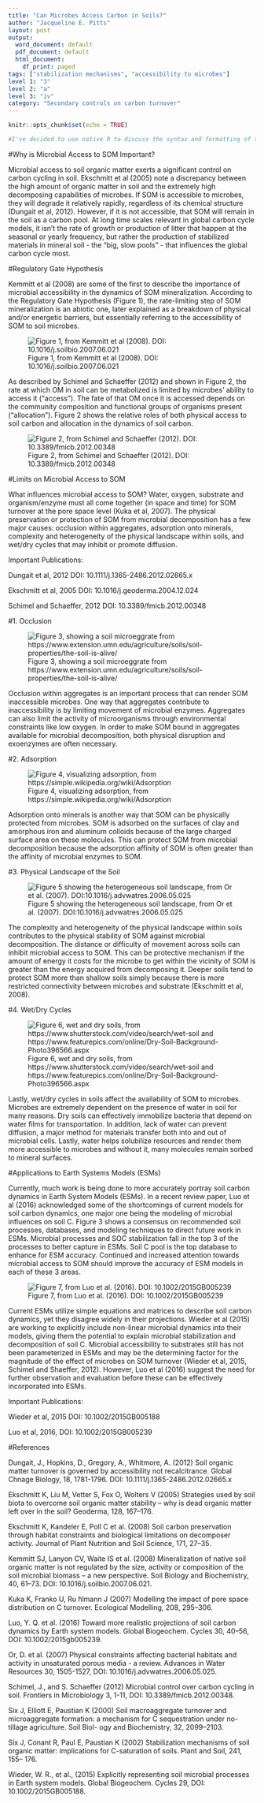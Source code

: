 ```yaml
---
title: "Can Microbes Access Carbon in Soils?"
author: "Jacqueline E. Pitts"
layout: post
output:
  word_document: default
  pdf_document: default
  html_document:
    df_print: paged
tags: ["stabilization mechanisms", "accessibility to microbes"]
level 1: "3"
level 2: "a"
level 3: "iv"
category: "Secondary controls on carbon turnover"
---
```


```r
knitr::opts_chunk$set(echo = TRUE)
```


```r
#I've decided to use native R to discuss the syntax and formatting of this example template.  By using include=FALSE in the R chunk definition I have effectively kept it from being included in the final product.  When using this template the template intoduction and all R chunks with "infobox" labels can be removed. 
```
#Why is Microbial Access to SOM Important?

Microbial access to soil organic matter exerts a significant control on carbon cycling in soil. Ekschmitt et al (2005) note a discrepancy between the high amount of organic matter in soil and the extremely high decomposing capabilities of microbes. If SOM is accessible to microbes, they will degrade it relatively rapidly, regardless of its chemical structure (Dungait et al, 2012). However, if it is not accessible, that SOM will remain in the soil as a carbon pool. At long time scales relevant in global carbon cycle models, it isn’t the rate of growth or production of litter that happen at the seasonal or yearly frequency, but rather the production of stabilized materials in mineral soil - the “big, slow pools” - that influences the global carbon cycle most.

#Regulatory Gate Hypothesis

Kemmitt et al (2008) are some of the first to describe the importance of microbial accessibility in the dynamics of SOM mineralization. According to the Regulatory Gate Hypothesis (Figure 1), the rate-limiting step of SOM mineralization is an abiotic one, later explained as a breakdown of physical and/or energetic barriers, but essentially referring to the accessibility of SOM to soil microbes. 

![Figure 1, from Kemmitt et al (2008). DOI: 10.1016/j.soilbio.2007.06.021](figure1.png)

As described by Schimel and Schaeffer (2012) and shown in Figure 2, the rate at which OM in soil can be metabolized is limited by microbes’ ability to access it (“access”). The fate of that OM once it is accessed depends on the community composition and functional groups of organisms present (“allocation”). Figure 2 shows the relative roles of both physical access to soil carbon and allocation in the dynamics of soil carbon. 

![Figure 2, from Schimel and Schaeffer (2012). DOI: 10.3389/fmicb.2012.00348](figure2.png)

#Limits on Microbial Access to SOM

What influences microbial access to SOM? Water, oxygen, substrate and organism/enzyme must all come together (in space and time) for SOM turnover at the pore space level (Kuka et al, 2007). The physical preservation or protection of SOM from microbial decomposition has a few major causes: occlusion within aggregates, adsorption onto minerals, complexity and heterogeneity of the physical landscape within soils, and wet/dry cycles that may inhibit or promote diffusion.


Important Publications:

Dungait et al, 2012 DOI: 10.1111/j.1365-2486.2012.02665.x

Ekschmitt et al, 2005 DOI: 10.1016/j.geoderma.2004.12.024

Schimel and Schaeffer, 2012 DOI: 10.3389/fmicb.2012.00348

#1. Occlusion 

![Figure 3, showing a soil microeggrate from https://www.extension.umn.edu/agriculture/soils/soil-properties/the-soil-is-alive/](figure5.jpg)

Occlusion within aggregates is an important process that can render SOM inaccessible microbes. One way that aggregates contribute to inaccessibility is by limiting movement of microbial enzymes. Aggregates can also limit the activity of microorganisms through environmental constraints like low oxygen. In order to make SOM bound in aggregates available for microbial decomposition, both physical disruption and exoenzymes are often necessary. 

#2. Adsorption

![Figure 4, visualizing adsorption, from https://simple.wikipedia.org/wiki/Adsorption](figure6.png)

Adsorption onto minerals is another way that SOM can be physically protected from microbes. SOM is adsorbed on the surfaces of clay and amorphous iron and aluminum colloids because of the large charged surface area on these molecules. This can protect SOM from microbial decomposition because the adsorption affinity of SOM is often greater than the affinity of microbial enzymes to SOM. 

#3. Physical Landscape of the Soil

![Figure 5 showing the heterogeneous soil landscape, from Or et al. (2007). DOI:10.1016/j.advwatres.2006.05.025](Figure4.png)

The complexity and heterogeneity of the physical landscape within soils contributes to the physical stability of SOM against microbial decomposition. The distance or difficulty of movement across soils can inhibit microbial access to SOM. This can be protective mechanism if the amount of energy it costs for the microbe to get within the vicinity of SOM is greater than the energy acquired from decomposing it. Deeper soils tend to protect SOM more than shallow soils simply because there is more restricted connectivity between microbes and substrate (Ekschmitt et al, 2008). 

#4. Wet/Dry Cycles

![Figure 6, wet and dry soils, from https://www.shutterstock.com/video/search/wet-soil and https://www.featurepics.com/online/Dry-Soil-Background-Photo396566.aspx](figure9.png)

Lastly, wet/dry cycles in soils affect the availability of SOM to microbes. Microbes are extremely dependent on the presence of water in soil for many reasons. Dry soils can effectively immobilize bacteria that depend on water films for transportation. In addition, lack of water can prevent diffusion, a major method for materials transfer both into and out of microbial cells. Lastly, water helps solubilize resources and render them more accessible to microbes and without it, many molecules remain sorbed to mineral surfaces. 

#Applications to Earth Systems Models (ESMs)

Currently, much work is being done to more accurately portray soil carbon dynamics in Earth System Models (ESMs). In a recent review paper, Luo et al (2016) acknowledged some of the shortcomings of current models for soil carbon dynamics, one major one being the modeling of microbial influences on soil C. Figure 3 shows a consensus on recommended soil processes, databases, and modeling techniques to direct future work in ESMs. Microbial processes and SOC stabilization fall in the top 3 of the processes to better capture in ESMs. Soil C pool is the top database to enhance for ESM accuracy. Continued and increased attention towards microbial access to SOM should improve the accuracy of ESM models in each of these 3 areas.

![Figure 7, from Luo et al. (2016). DOI: 10.1002/2015GB005239](figure3.png)

Current ESMs utilize simple equations and matrices to describe soil carbon dynamics, yet they disagree widely in their projections. Wieder et al (2015) are working to explicitly include non-linear microbial dynamics into their models, giving them the potential to explain microbial stabilization and decomposition of soil C. Microbial accessibility to substrates still has not been parameterized in ESMs and may be the determining factor for the magnitude of the effect of microbes on SOM turnover (Wieder et al, 2015, Schimel and Shaeffer, 2012). However, Luo et al (2016) suggest the need for further observation and evaluation before these can be effectively incorporated into ESMs.


Important Publications:

Wieder et al, 2015 DOI: 10.1002/2015GB005188

Luo et al, 2016, DOI: 10.1002/2015GB005239

#References

Dungait, J., Hopkins, D., Gregory, A., Whitmore, A. (2012) Soil organic matter turnover is governed by accessibility not recalcitrance. Global Chnage Biology, 18, 1781-1796. DOI: 10.1111/j.1365-2486.2012.02665.x

Ekschmitt K, Liu M, Vetter S, Fox O, Wolters V (2005) Strategies used by soil biota to overcome soil organic matter stability – why is dead organic matter left over in the soil? Geoderma, 128, 167–176.

Ekschmitt K, Kandeler E, Poll C et al. (2008) Soil carbon preservation through habitat constraints and biological limitations on decomposer activity. Journal of Plant Nutrition and Soil Science, 171, 27–35.

Kemmitt SJ, Lanyon CV, Waite IS et al. (2008) Mineralization of native soil organic matter is not regulated by the size, activity or composition of the soil microbial biomass – a new perspective. Soil Biology and Biochemistry, 40, 61–73. DOI: 10.1016/j.soilbio.2007.06.021.

Kuka K, Franko U, Ru ̈hlmann J (2007) Modelling the impact of pore space distribution on C turnover. Ecological Modelling, 208, 295–306.

Luo, Y. Q. et al. (2016) Toward more realistic projections of soil carbon dynamics by Earth system models. Global Biogeochem. Cycles 30, 40–56, DOI: 10.1002/2015gb005239.

Or, D. et al. (2007) Physical constraints affecting bacterial habitats and activity in unsaturated porous media - a review. Advances in Water Resources 30, 1505-1527, DOI: 10.1016/j.advwatres.2006.05.025.

Schimel, J., and S. Schaeffer (2012) Microbial control over carbon cycling in soil. Frontiers in Microbiology 3, 1-11, DOI: 10.3389/fmicb.2012.00348. 

Six J, Elliott E, Paustian K (2000) Soil macroaggregate turnover and microaggregate formation: a mechanism for C sequestration under no-tillage agriculture. Soil Biol- ogy and Biochemistry, 32, 2099–2103.

Six J, Conant R, Paul E, Paustian K (2002) Stabilization mechanisms of soil organic matter: implications for C-saturation of soils. Plant and Soil, 241, 155– 176.

Wieder, W. R., et al., (2015) Explicitly representing soil microbial processes in Earth system models. Global Biogeochem. Cycles 29, DOI: 10.1002/2015GB005188.

